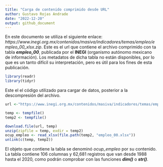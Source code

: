 ```yaml
---
title: "Carga de contenido comprimido desde URL"
author: Gustavo Rojas Andrade
date: "2022-12-20"
output: github_document
---
```


En este documento se utiliza el siguiente enlace: *https://www.inegi.org.mx/contenidos/masiva/indicadores/temas/empleo/empleo_00_xlsx.zip*. Este es el url que contiene el archivo comprimido con ta tabla ***empleo_00***, publicada por el **INEGI** (organismo autónomo mexicano de información).
Los metadatos de dicha tabla no están disponibles, por lo que es un tanto difícil su interpretación, pero es útil para los fines de esta publicación. 


```r
library(readr)
library(tidyr)
```

Este el el código utilizado para cargar de datos, posterior a la descompresión del archivo.

```r
url <-"https://www.inegi.org.mx/contenidos/masiva/indicadores/temas/empleo/empleo_00_xlsx.zip"

temp <- tempfile()
temp2 <- tempfile()

download.file(url, temp)
unzip(zipfile = temp, exdir = temp2)
ocup_empleo <- read_xlsx(file.path(temp2, "empleo_00.xlsx"))
unlink(c(temp, temp2))
```

El objeto que contiene la tabla se denominó *ocup_empleo* por su contenido. La tabla contiene 106 columnas y 62,681 registros que van desde 1988 hasta el 2020, como podrán comprobar con las funciones ***dim()*** o ***str()***. 






